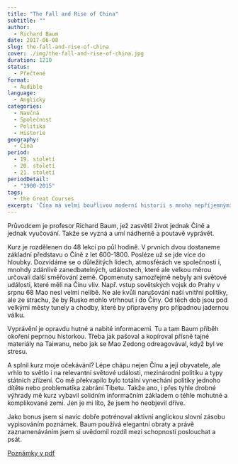 ```yaml
---
title: "The Fall and Rise of China"
subtitle: ""
author:
  - Richard Baum
date: 2017-06-08
slug: the-fall-and-rise-of-china
cover: ./img/the-fall-and-rise-of-china.jpg
duration: 1210
status:
  - Přečtené
format:
  - Audible
language:
  - Anglicky
categories:
  - Naučná
  - Společnost
  - Politika
  - Historie
geography:
  - Čína
period:
  - 19. století
  - 20. století
  - 21. století
periodDetail:
  - "1900-2015"
tags:
  - the Great Courses
excerpt: 'Čína má velmi bouřlivou moderní historii s mnoha nepříjemnými etapami, které jsou stále tabu. Ve smlouvách bývá uvedeno, že se v práci o určitých věcech mluvit nesmí, nepohodlné informace jsou cenzurovány. Touha poznat a pochopit Čínu lépe, než jen sledováním běžného života, mě dovedla k výbornému video kurzu ze série <a href="https://www.thegreatcoursesplus.com/show/fall_and_rise_of_china" title="The Great Courses Plus" target="_blank" rel="noreferrer noopener">The Great Courses Plus</a>, ale k sehnání i na <a href="https://www.audible.com/pd/History/The-Fall-and-Rise-of-China-Audiobook/B00DIAUENC?qid=1496825260&sr=1-1/" title="Audible" target="_blank" rel="noreferrer noopener">Audible</a>.'
---
```


Průvodcem je profesor Richard Baum, jež zasvětil život jednak Číně a jednak vyučování. Takže se vyzná a umí nádherně a poutavě vyprávět.

Kurz je rozdělenen do 48 lekcí po půl hodině. V prvních dvou dostaneme základní představu o Číně z let 600-1800. Posléze už se jde více do hloubky. Dozvídáme se o důležitých lidech, atmosférách ve společnosti i, mnohdy zdánlivě zanedbatelných, událostech, které ale velkou měrou určovali další směřování země. Opomenuty samozřejmě nebyly ani světové události, které měli na Čínu vliv. Např. vstup sovětských vojsk do Prahy v srpnu 68 Mao nesl velmi nelibě. Ne ale kvůli narušování naší vnitřní politiky, ale ze strachu, že by Rusko mohlo vtrhnout i do Číny. Od těch dob jsou pod velkými městy tunely a chodby, které by připraveny pro případnou jadernou válku.

Vyprávění je opravdu hutné a nabité informacemi. Tu a tam Baum příběh okoření peprnou historkou. Třeba jak pašoval a kopíroval přísně tajné materiály na Taiwanu, nebo jak se Mao Zedong odreagovával, když byl ve stresu.

A splnil kurz moje očekávání? Lépe chápu nejen Čínu a její obyvatele, ale vrhlo to světlo i na relevantní světové události, mezinárodní politiku a typy státních zřízení. Co mě překvapilo bylo totální vynechání politiky jednoho dítěte nebo problematika zabrání Tibetu. Takže ano, i přes tyhle drobné výhrady mě kurz vybavil solidním informačním základem o téhle mohutné a komplikované zemi. Jen je mi líto, že jsem ho neobjevil dříve.

Jako bonus jsem si navíc dobře potrénoval aktivní anglickou slovní zásobu vypisováním poznámek. Baum používá elegantní obraty a právě zaznamenáváním jsem si uvědomil rozdíl mezi schopností poslouchat a psát.

<a
  href="http://jenahajek.com/knihy/assets/2017-06-08-fall-and-rise-of-china/fall-and-rise-of-china.pdf
"
  target="_blank"
  rel="noreferrer noopener">
  Poznámky v pdf
</a>
